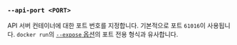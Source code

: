 ### `--api-port <PORT>`

API 서버 컨테이너에 대한 포트 번호를 지정합니다. 기본적으로 포트 `61016`이 사용됩니다. `docker run`의 [`--expose` 옵션][docker run expose]의 포트 전용 형식과 유사합니다.

[docker run expose]: https://docs.docker.com/reference/cli/docker/container/run/#publish